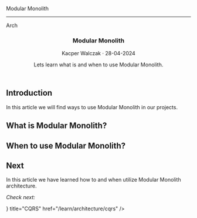 
<section className="header__height w-full rounded-2xl bg-indigo-900 bg-opacity-10 border-2 border-indigo-500 mt-2">
    <article className="flex flex-col align-between h-full relative">
        <div className="absolute top-0 left-0 p-2">
            <ArchitectureTag/>
        </div>
        <section className="shadow-lg flex align-center justify-center gap-3 h-full overflow-hidden">
            <div className="flex flex-col bg-black h-40 w-40 p-1 mt-20 text-white font-bold">
                <p>Modular Monolith</p>
                <hr/>
                <p>Arch</p>
            </div>
        </section>
        <header className="flex flex-col px-4 pb-4 pt-4">
            <div className="flex flex-row justify-between items-center mb-3 border-b-2 border-b-indigo-300">
                <h1 className="text-2xl font-bold">Modular Monolith</h1>
                <p className="mt-2 text-lg text-gray-500">Kacper Walczak &middot; 28-04-2024</p>
            </div>
            <p className="mt-2 text-lg">Lets learn what is and when to use Modular Monolith.</p>
        </header>
    </article>
</section>

## Introduction

In this article we will find ways to use Modular Monolith in our projects.

## What is Modular Monolith?

## When to use Modular Monolith?

## Next

In this article we have learned how to and when utilize Modular Monolith architecture.

*Check next:*

<Cards>
  <Card icon={<svg xmlns="http://www.w3.org/2000/svg" width="16" height="16" fill="currentColor" viewBox="0 0 16 16">
  <path d="M14.763.075A.5.5 0 0 1 15 .5v15a.5.5 0 0 1-.5.5h-3a.5.5 0 0 1-.5-.5V14h-1v1.5a.5.5 0 0 1-.5.5h-9a.5.5 0 0 1-.5-.5V10a.5.5 0 0 1 .342-.474L6 7.64V4.5a.5.5 0 0 1 .276-.447l8-4a.5.5 0 0 1 .487.022M6 8.694 1 10.36V15h5zM7 15h2v-1.5a.5.5 0 0 1 .5-.5h2a.5.5 0 0 1 .5.5V15h2V1.309l-7 3.5z"/>
  <path d="M2 11h1v1H2zm2 0h1v1H4zm-2 2h1v1H2zm2 0h1v1H4zm4-4h1v1H8zm2 0h1v1h-1zm-2 2h1v1H8zm2 0h1v1h-1zm2-2h1v1h-1zm0 2h1v1h-1zM8 7h1v1H8zm2 0h1v1h-1zm2 0h1v1h-1zM8 5h1v1H8zm2 0h1v1h-1zm2 0h1v1h-1zm0-2h1v1h-1z"/>
</svg>} title="CQRS" href="/learn/architecture/cqrs" />
</Cards>

<section className="rounded-2xl bg-lines flex mt-10 mb-20 h-20 w-full"></section>

<LatestReadings />
